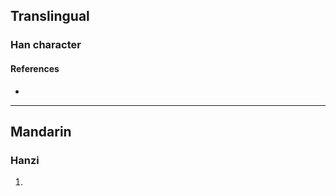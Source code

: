 {{character info/new}}
==Translingual==

===Han character===
{{Han char|rn=85|rad=水|as=11|sn=14|four=|canj=EHTO,EWLO,XEWLO|ids=⿰氵𬑔}}

====References====
* {{Han ref|kx=0648.281|hdz=31724.011|uh=6F48|ud=28488}}

----

==Mandarin==

===Hanzi===
{{cmn-hanzi|pin=[[zōng]] ([[zong1]])|wg=tsung<sup>1</sup>}}

# {{rfdef|cmn|sort=水11}}